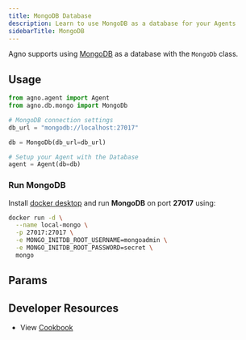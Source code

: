 ```yaml
---
title: MongoDB Database
description: Learn to use MongoDB as a database for your Agents
sidebarTitle: MongoDB
---
```


Agno supports using [MongoDB](https://www.mongodb.com/) as a database with the `MongoDb` class.

## Usage

```python mongodb_for_agent.py
from agno.agent import Agent
from agno.db.mongo import MongoDb

# MongoDB connection settings
db_url = "mongodb://localhost:27017"

db = MongoDb(db_url=db_url)

# Setup your Agent with the Database
agent = Agent(db=db)
```

### Run MongoDB

Install [docker desktop](https://docs.docker.com/desktop/install/mac-install/) and run **MongoDB** on port **27017** using:
```bash
docker run -d \
  --name local-mongo \
  -p 27017:27017 \
  -e MONGO_INITDB_ROOT_USERNAME=mongoadmin \
  -e MONGO_INITDB_ROOT_PASSWORD=secret \
  mongo
```


## Params

<Snippet file="db-mongo-params.mdx" />

## Developer Resources

- View [Cookbook](https://github.com/agno-agi/agno/blob/main/cookbook/db/mongo/mongodb_for_agent.py)
